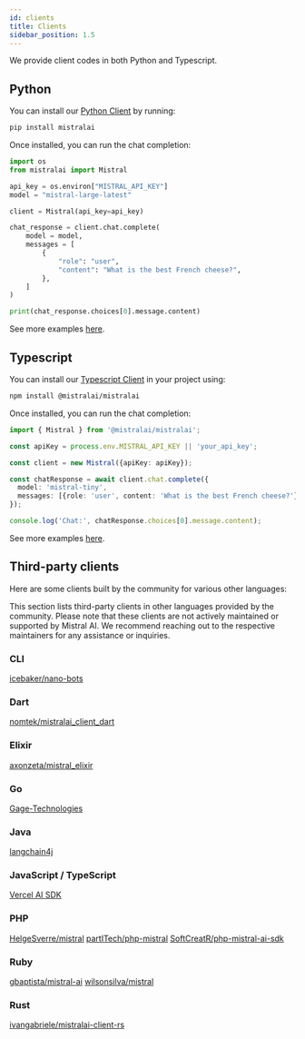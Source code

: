 ```yaml
---
id: clients
title: Clients
sidebar_position: 1.5
---
```



We provide client codes in both Python and Typescript.

## Python 

You can install our [Python Client](https://github.com/mistralai/client-python) by running:
```bash
pip install mistralai
```

Once installed, you can run the chat completion: 
```python
import os
from mistralai import Mistral

api_key = os.environ["MISTRAL_API_KEY"]
model = "mistral-large-latest"

client = Mistral(api_key=api_key)

chat_response = client.chat.complete(
    model = model,
    messages = [
        {
            "role": "user",
            "content": "What is the best French cheese?",
        },
    ]
)

print(chat_response.choices[0].message.content)

```

See more examples [here](https://github.com/mistralai/client-python/tree/main/examples).

## Typescript

You can install our [Typescript Client](https://github.com/mistralai/client-ts) in your project using:

```bash
npm install @mistralai/mistralai
```

Once installed, you can run the chat completion:

```typescript
import { Mistral } from '@mistralai/mistralai';

const apiKey = process.env.MISTRAL_API_KEY || 'your_api_key';

const client = new Mistral({apiKey: apiKey});

const chatResponse = await client.chat.complete({
  model: 'mistral-tiny',
  messages: [{role: 'user', content: 'What is the best French cheese?'}],
});

console.log('Chat:', chatResponse.choices[0].message.content);
```

See more examples [here](https://github.com/mistralai/client-js/tree/main/examples).

## Third-party clients

Here are some clients built by the community for various other languages:

This section lists third-party clients in other languages provided by the community.
Please note that these clients are not actively maintained or supported by Mistral AI.
We recommend reaching out to the respective maintainers for any assistance or inquiries.

### CLI
[icebaker/nano-bots](https://github.com/icebaker/ruby-nano-bots)

### Dart
[nomtek/mistralai_client_dart](https://github.com/nomtek/mistralai_client_dart)

### Elixir
[axonzeta/mistral_elixir](https://github.com/axonzeta/mistral_elixir)

### Go
[Gage-Technologies](https://github.com/Gage-Technologies/mistral-go)

### Java
[langchain4j](https://github.com/langchain4j/langchain4j)

### JavaScript / TypeScript
[Vercel AI SDK](https://github.com/vercel/ai)

### PHP
[HelgeSverre/mistral](https://github.com/HelgeSverre/mistral)
[partITech/php-mistral](https://github.com/partITech/php-mistral)
[SoftCreatR/php-mistral-ai-sdk](https://github.com/SoftCreatR/php-mistral-ai-sdk)

### Ruby
[gbaptista/mistral-ai](https://github.com/gbaptista/mistral-ai)
[wilsonsilva/mistral](https://github.com/wilsonsilva/mistral)

### Rust
[ivangabriele/mistralai-client-rs](https://github.com/ivangabriele/mistralai-client-rs)
